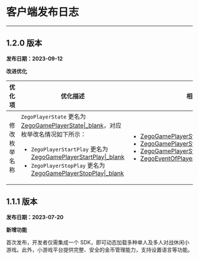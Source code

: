 # 客户端发布日志

- - -


## 1.2.0 版本

**发布日期：2023-09-12**

**改进优化**

| 优化项  | 优化描述 | 相关接口 |
| -----  | ---- | ----- |
| 修改枚举名称 | `ZegoPlayerState` 更名为 [ZegoGamePlayerState\|_blank](@-ZegoGamePlayerState)，对应枚举改名情况如下所示：<ul><li>`ZegoPlayerStartPlay` 更名为 [ZegoGamePlayerStartPlay\|_blank](@ZegoGamePlayerStartPlay)</li><li>`ZegoPlayerStopPlay` 更名为 [ZegoGamePlayerStopPlay\|_blank](@ZegoGamePlayerStopPlay)</li></ul>| <ul><li>[ZegoGamePlayerState\|_blank](@-ZegoGamePlayerState)</li><li>[ZegoGamePlayerStartPlay\|_blank](@ZegoGamePlayerStartPlay)</li><li>[ZegoGamePlayerStopPlay\|_blank](@ZegoGamePlayerStopPlay)</li><li>[ZegoEventOfPlayerStateUpdateResult\|_blank](@-ZegoEventOfPlayerStateUpdateResult)</li></ul> |



## 1.1.1 版本

**发布日期：2023-07-20**

**新增功能**

首次发布，开发者仅需集成一个 SDK，即可动态加载多种单人及多人对战休闲小游戏。此外，小游戏平台提供完整、安全的金币管理能力，支持设置语言等功能。
